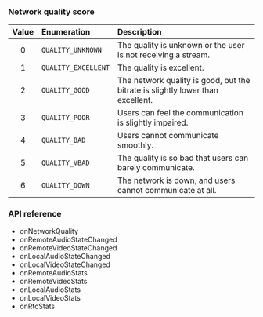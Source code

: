 
<PlatformWrapper platform="android">

### Network quality score

| Value | Enumeration | Description |
|:-----:|:------------|:------------|
| 0 | `QUALITY_UNKNOWN` | The quality is unknown or the user is not receiving a stream. |
| 1 | `QUALITY_EXCELLENT` | The quality is excellent. |
| 2 | `QUALITY_GOOD` | The network quality is good, but the bitrate is slightly lower than excellent. |
| 3 | `QUALITY_POOR` | Users can feel the communication is slightly impaired. |
| 4 | `QUALITY_BAD` | Users cannot communicate smoothly. |
| 5 | `QUALITY_VBAD` | The quality is so bad that users can barely communicate. |
| 6 | `QUALITY_DOWN` | The network is down, and users cannot communicate at all. |

 ### API reference

- <Link to="{{global.API_REF_ANDROID_ROOT}}/class_irtcengineeventhandler.html#callback_irtcengineeventhandler_onnetworkquality">onNetworkQuality</Link>

- <Link to="{{global.API_REF_ANDROID_ROOT}}/class_irtcengineeventhandler.html#callback_irtcengineeventhandler_onremoteaudiostatechanged">onRemoteAudioStateChanged</Link>

- <Link to="{{global.API_REF_ANDROID_ROOT}}/class_irtcengineeventhandler.html#callback_irtcengineeventhandler_onremotevideostatechanged">onRemoteVideoStateChanged</Link>

- <Link to="{{global.API_REF_ANDROID_ROOT}}/class_irtcengineeventhandler.html#callback_irtcengineeventhandler_onlocalaudiostatechanged">onLocalAudioStateChanged</Link>

- <Link to="{{global.API_REF_ANDROID_ROOT}}/class_irtcengineeventhandler.html#callback_irtcengineeventhandler_onlocalvideostatechanged">onLocalVideoStateChanged</Link>

- <Link to="{{global.API_REF_ANDROID_ROOT}}/class_irtcengineeventhandler.html#callback_irtcengineeventhandler_onremoteaudiostats">onRemoteAudioStats</Link>

- <Link to="{{global.API_REF_ANDROID_ROOT}}/class_irtcengineeventhandler.html#callback_irtcengineeventhandler_onremotevideostats">onRemoteVideoStats</Link>

- <Link to="{{global.API_REF_ANDROID_ROOT}}/class_irtcengineeventhandler.html#callback_irtcengineeventhandler_onlocalaudiostats">onLocalAudioStats</Link>

- <Link to="{{global.API_REF_ANDROID_ROOT}}/class_irtcengineeventhandler.html#callback_irtcengineeventhandler_onlocalvideostats">onLocalVideoStats</Link>

- <Link to="{{global.API_REF_ANDROID_ROOT}}/class_irtcengineeventhandler.html#callback_irtcengineeventhandler_onrtcstats">onRtcStats</Link>

</PlatformWrapper>